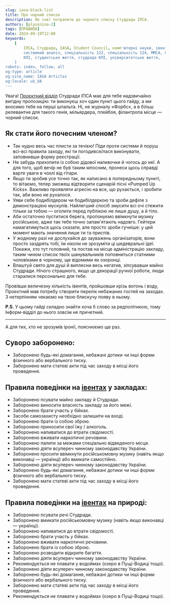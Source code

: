 ```yaml
---
slug: iasa-black-list
title: Про чорний список
description: Як (не) потрапити до чорного списку Студради ІПСА.
authors: [plyusnina-2]
tags: [ПРАВИЛА]
date: 2024-09-10T12:00
keywords: 
    [
        ІПСА, Студрада, IASA, Student Council, комп'ютерні науки, івенти, правила, заходи, проєктний відділ,
        системний аналіз, спеціальність 122, спеціальність 124, ММСА, СП, ШІ, кафедра, 
        КПІ, студентське життя, студрада КПІ, університетське життя,
    ]
robots: index, follow, all
og:type: article
og:site_name: IASA Articles
og:locale: uk_UA
---
```


Увага! [Проєктний відділ](https://t.me/iasa_event) Студради ІПСА має для тебе надзвичайно вигідну пропозицію: ти виконуєш хоч один пункт цього гайду, а ми вносимо тебе на перші шпальта. 
Ні, не журналу «Форбс», а в більш релевантне для такого генія, мільярдера, плейбоя, філантропа місце — чорний список.

<!--truncate-->

## Як стати його почесним членом?
- Так нудно весь час плисти за течією! Піди проти системи й поруш всі-всі правила заходу, які ти погодився/лася виконувати, заповнивши форму реєстрації.
- Не забудь прихопити із собою дідової наливочки й чогось до неї. А для того, щоб вечір не був таким млосним, пронеси щось справді варте уваги в чохлі від гітари.
- Якщо ти зробив усе точно так, як написано в попередньому пункті, то вітаємо, тепер зможеш відтворити сценарій пісні «Pumped Up Kicks». Важливо проявляти агресію на все, що рухається, і зробити так, аби воно не рухалося.
- Уяви себе бодибілдером чи бодибілдеркою та зроби дефіле з демонстрацією мускулів. Найлегший спосіб змусити всі очі стежити тільки за тобою — оголити перед публікою не лише душу, а й тіло.
- Аби остаточно пуститися берега, пропонуємо ввімкнути музику російською, адже так тебе точно запам'ятають надовго. Гейтери намагатимуться щось сказати, але просто зроби гучніше: у цей момент мають значення лише ти та приспів.
- У жодному разі не дослухайся до зауважень організаторів, вони просто заздрять тобі, їм ніколи не зрозуміти ці шедевральні ідеї. Покажи, хто тут головний, та постав на місце адміністрацію закладу, таким чином список твоїх шанувальників поповниться статними чоловіками в чорному, ще відомими як охоронці.
- Влаштуй свято для душі й виплесни весь негатив, зіпсувавши майно Студради. Нічого страшного, якщо це декорації ручної роботи, люди старалися персонально для тебе.

Провівши величезну кількість івентів, пройшовши крізь вогонь і воду, Проєктний мав потребу створити перелік небажаних гостей на заходах. З нетерпінням чекаємо на твою блискучу появу в ньому.

**P.S.** У цьому гайді складно знайти хоча б слово за редполітикою, тому Інформ-відділ до нього зовсім не причетний.

---

А для тих, хто не зрозумів іронії, пояснюємо ще раз.

## Суворо заборонено:
- Заборонено будь-які домагання, небажані дотики чи інші форми фізичного або вербального тиску. 
- Заборонено мати статеві акти під час заходу в місці його проведення.

## Правила поведінки на [івентах](/blog/Event) у закладах:
- Заборонено псувати майно закладу й Студради.
- Заборонено виносити власність закладу за його межі.
- Заборонено брати участь у бійках.
- Засоби самозахисту необхідно залишити на вході.
- Заборонено брати із собою зброю.
- Заборонено приносити свої їжу / алкоголь.
- Заборонено напиватися до втрати свідомості.
- Заборонено вживати наркотичні речовини.
- Заборонено палити за межами спеціально відведеного місця.
- Заборонено діяти всупереч чинному законодавству України.
- Заборонено просити ввімкнути російськомовну музику (навіть якщо виконавці — українці) або вмикати самостійно.
- Заборонено діяти всупереч чинному законодавству України.
- Заборонено будь-які домагання, небажані дотики чи інші форми фізичного або вербального тиску. 
- Заборонено мати статеві акти під час заходу в місці його проведення.

## Правила поведінки на [івентах](/blog/Event) на природі:
- Заборонено псувати речі Студради.
- Заборонено вмикати російськомовну музику (навіть якщо виконавці — українці).
- Заборонено напиватися до втрати свідомості.
- Заборонено брати участь у бійках.
- Заборонено вживати наркотичні речовини.
- Заборонено брати із собою зброю.
- Заборонено розводити відкрите багаття.
- Заборонено діяти всупереч чинному законодавству України.
- Рекомендується не плавати у водоймах (озеро в Пущі-Водиці тощо).
- Заборонено діяти всупереч чинному законодавству України.
- Заборонено будь-які домагання, небажані дотики чи інші форми фізичного або вербального тиску. 
- Заборонено мати статеві акти під час заходу в місці його проведення.
- Рекомендується не плавати у водоймах (озеро в Пущі-Водиці тощо).
